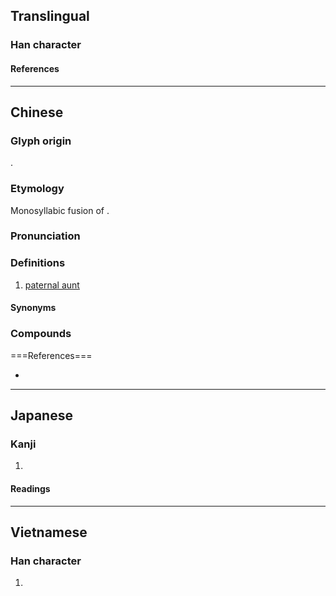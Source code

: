 {{also|婶}}
{{character info}}
==Translingual==

===Han character===
{{Han char|rn=38|rad=女|as=15|sn=18|four=43469|canj=VJHW|ids=⿰女審}}

====References====
{{Han ref|kx=0273.190|dkj=06851|hdz=21089.040|uh=5B38}}

----

==Chinese==
{{zh-forms|s=婶}}

===Glyph origin===
{{Han etym}}
{{Han compound|女|審|ls=psc|c1=s|c2=p|t1=woman}}.

===Etymology===
Monosyllabic fusion of {{ltc-l|叔母|father's younger brother + wife}}.

===Pronunciation===
{{zh-pron
|m=shěn,er=y
|m-s=sen3
|c=sam2
|c-t=sim2
|g=siin3
|h=pfs=sṳ́m;gd=sem3
|j=seng2
|mb=se̿ng
|md=sīng
|mn=chím/sím
|mn_note=chím - vernacular; sím - literary
|mn-t=sim2
|w=2sen
|x=shen3
|oc=y
|cat=n
}}

===Definitions===
{{zh-hanzi}}

# [[paternal aunt]] {{gl|[[wife]] of [[father]]'s [[younger brother]]}}

====Synonyms====
{{zh-dial|嬸母}}

===Compounds===
{{zh-der|大嬸|大嬸婆|姆嬸|嬸娘|嬸婆|嬸嬸|嬸子|嬸母|小嬸兒|阿嬸|叔嬸|嬸太太|寡嬸|小嬸|小嬸娘|小嬸子|表嬸|細嬸}}

‎===References===
* {{thcwd|12513}}

{{zh-cat|Intermediate|Female family members}}

----

==Japanese==

===Kanji===
{{ja-kanji|grade=|rs=女15}}

# {{rfdef|ja|sort=女15}}

====Readings====
{{ja-readings
|on=しん
}}

----

==Vietnamese==

===Han character===
{{vi-readings|rs=女15|reading=thím}}

# {{rfdef|vi|sort=女15}}